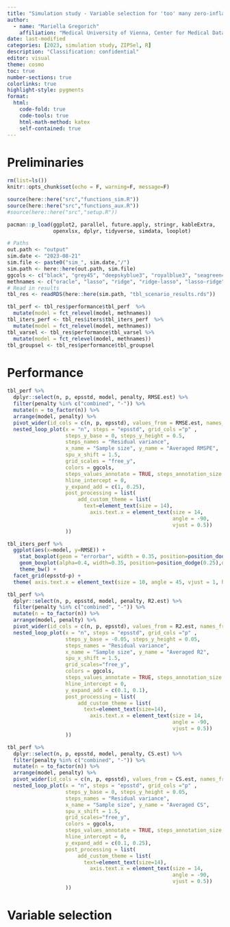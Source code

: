 ```yaml
---
title: "Simulation study - Variable selection for 'too' many zero-inflated predictors (ZIPSel)"
author:
  - name: "Mariella Gregorich"
    affiliation: "Medical University of Vienna, Center for Medical Data Science"
date: last-modified
categories: [2023, simulation study, ZIPSel, R]
description: "Classification: confidential"
editor: visual
theme: cosmo
toc: true  
number-sections: true
colorlinks: true
highlight-style: pygments
format:
  html: 
    code-fold: true
    code-tools: true
    html-math-method: katex
    self-contained: true
---
```


# Preliminaries

```r
rm(list=ls())
knitr::opts_chunk$set(echo = F, warning=F, message=F)

source(here::here("src","functions_sim.R"))
source(here::here("src","functions_aux.R"))
#source(here::here("src","setup.R"))

pacman::p_load(ggplot2, parallel, future.apply, stringr, kableExtra,
               openxlsx, dplyr, tidyverse, simdata, looplot)

# Paths
out.path <- "output"
sim.date <- "2023-08-21"
sim.file <- paste0("sim_", sim.date,"/")
sim.path <- here::here(out.path, sim.file)
ggcols <- c("black", "grey45", "deepskyblue3", "royalblue3", "seagreen4", "lightcoral", "darkred","goldenrod3")
methnames <- c("oracle", "lasso", "ridge", "ridge-lasso", "lasso-ridge", "ridge-garrote", "lasso-garrote", "random forest")
# Read in results
tbl_res <- readRDS(here::here(sim.path, "tbl_scenario_results.rds"))

tbl_perf <- tbl_res$performance$tbl_perf  %>% 
  mutate(model = fct_relevel(model, methnames))
tbl_iters_perf <- tbl_res$iters$tbl_iters_perf  %>% 
  mutate(model = fct_relevel(model, methnames))
tbl_varsel <- tbl_res$performance$tbl_varsel %>% 
  mutate(model = fct_relevel(model, methnames))
tbl_groupsel <- tbl_res$performance$tbl_groupsel
```

# Performance

```r
tbl_perf %>%
  dplyr::select(n, p, epsstd, model, penalty, RMSE.est) %>%
  filter(penalty %in% c("combined", "-")) %>%
  mutate(n = to_factor(n)) %>%
  arrange(model, penalty) %>%
  pivot_wider(id_cols = c(n, p, epsstd), values_from = RMSE.est, names_from = model) %>%
  nested_loop_plot(x = "n", steps = "epsstd", grid_cols ="p" ,
                   steps_y_base = 0, steps_y_height = 0.5,
                   steps_names = "Residual variance",
                   x_name = "Sample size", y_name = "Averaged RMSPE",
                   spu_x_shift = 1.5,
                   grid_scales = "free_y",
                   colors = ggcols,
                   steps_values_annotate = TRUE, steps_annotation_size = 3,
                   hline_intercept = 0,
                   y_expand_add = c(1, 0.25),
                   post_processing = list(
                       add_custom_theme = list(
                         text=element_text(size = 14),
                           axis.text.x = element_text(size = 14,
                                                      angle = -90,
                                                      vjust = 0.5))
                   )) 
```
```r
tbl_iters_perf %>%
  ggplot(aes(x=model, y=RMSE)) +
    stat_boxplot(geom = "errorbar", width = 0.35, position=position_dodge(0.25)) + 
    geom_boxplot(alpha=0.4, width=0.35, position=position_dodge(0.25),outlier.shape = 21) +
    theme_bw() +
  facet_grid(epsstd~p) +
  theme( axis.text.x = element_text(size = 10, angle = 45, vjust = 1, hjust=1))
```

```r
tbl_perf %>%
  dplyr::select(n, p, epsstd, model, penalty, R2.est) %>%
  filter(penalty %in% c("combined", "-")) %>%
  mutate(n = to_factor(n)) %>%
  arrange(model, penalty) %>%
  pivot_wider(id_cols = c(n, p, epsstd), values_from = R2.est, names_from = model) %>%
  nested_loop_plot(x = "n", steps = "epsstd", grid_cols ="p" ,
                   steps_y_base = -0.05, steps_y_height = 0.05,
                   steps_names = "Residual variance",
                   x_name = "Sample size", y_name = "Averaged R2",
                   spu_x_shift = 1.5,
                   grid_scales="free_y",
                   colors = ggcols,
                   steps_values_annotate = TRUE, steps_annotation_size = 3,
                   hline_intercept = 0,
                   y_expand_add = c(0.1, 0.1),
                   post_processing = list(
                       add_custom_theme = list(
                         text=element_text(size=14),
                           axis.text.x = element_text(size = 14,
                                                      angle = -90,
                                                      vjust = 0.5))
                   )) 
```

```r
tbl_perf %>%
  dplyr::select(n, p, epsstd, model, penalty, CS.est) %>%
  filter(penalty %in% c("combined", "-")) %>%
  mutate(n = to_factor(n)) %>%
  arrange(model, penalty) %>%
  pivot_wider(id_cols = c(n, p, epsstd), values_from = CS.est, names_from = model) %>%
  nested_loop_plot(x = "n", steps = "epsstd", grid_cols ="p" ,
                   steps_y_base = 0, steps_y_height = 0.05,
                   steps_names = "Residual variance",
                   x_name = "Sample size", y_name = "Averaged CS",
                   spu_x_shift = 1.5,
                   grid_scales="free_y",
                   colors = ggcols,
                   steps_values_annotate = TRUE, steps_annotation_size = 3,
                   hline_intercept = 0,
                   y_expand_add = c(0.1, 0.25),
                   post_processing = list(
                       add_custom_theme = list(
                         text=element_text(size=14),
                           axis.text.x = element_text(size = 14,
                                                      angle = -90,
                                                      vjust = 0.5))
                   )) 
```

# Variable selection

